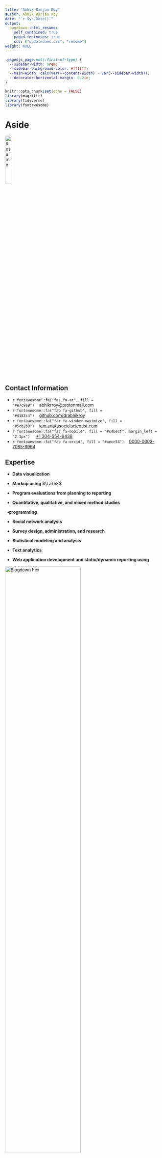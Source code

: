 ```yaml
---
title: "Abhik Ranjan Roy"
author: Abhik Ranjan Roy
date: "`r Sys.Date()`"
output:
  pagedown::html_resume:
    self_contained: true
    paged-footnotes: true
    css: ["updatedaes.css", "resume"]
weight: NULL
---
```


<script src="//yihui.org/js/math-code.js" defer></script>

<script defer
  src="//mathjax.rstudio.com/latest/MathJax.js?config=TeX-MML-AM_CHTML">
</script>

```css
.pagedjs_page:not(:first-of-type) {
  --sidebar-width: 0rem;
  --sidebar-background-color: #ffffff;
  --main-width: calc(var(--content-width) - var(--sidebar-width));
  --decorator-horizontal-margin: 0.2in;
}
```

```r
knitr::opts_chunk$set(echo = FALSE)
library(magrittr)
library(tidyverse)
library(fontawesome)
```


Aside
================================================================================

<div class="parent">
<a href='cv.pdf' target='_blank'><img class="imontop" src='img/vita-dl-icon.png' alt='Resume' width='20%' class='center'></a>
</div>

Contact Information {#contact}
--------------------------------------------------------------------------------

- `r fontawesome::fa("fas fa-at", fill = "#e7c9a9")`&nbsp;&nbsp;&nbsp;&nbsp;abhikrroy@protonmail.com
- `r fontawesome::fa("fab fa-github", fill = "#4183c4")`&nbsp;&nbsp;&nbsp;&nbsp;[github.com/drabhikroy](https://github.com/drabhikroy)
- `r fontawesome::fa("far fa-window-maximize", fill = "#5cb2b8")`&nbsp;&nbsp;&nbsp;&nbsp;[iam.adatasocialscientist.com](https://iam.asocialdatascientist.com/)
- `r fontawesome::fa("fas fa-mobile", fill = "#c4becf", margin_left = "2.1px")` &nbsp;&nbsp;&nbsp;&nbsp;<a href="tel:+1 269-615-8771">+1 304-554-9436</a>
- `r fontawesome::fa("fab fa-orcid", fill = "#aecc54")`&nbsp;&nbsp;&nbsp;&nbsp;[0000-0002-7085-8964](https://orcid.org/0000-0002-7085-8964)


Expertise {#skills}
--------------------------------------------------------------------------------

- <b>Data visualization</b>

- <b>Markup using</b> $\LaTeX$

- <b>Program evaluations from planning to reporting</b>

- <b>Quantitative, qualitative, and mixed method studies</b>

- <i style="color:#3365B3; margin-left: -7px; margin-right: -5px;" class="fab fa-r-project fa-lg"></i> <b>programming</b>

- <b>Social network analysis</b>

- <b>Survey design, administration, and research</b>

- <b>Statistical modeling and analysis</b>

- <b>Text analytics</b>

- <b>Web application development and static/dynamic reporting using</b>
<div class="holder">

<div class="left">
<img src='img/blogdown-logo.png' alt='Blogdown hex' width='70%'>
</div>

<div class="middle">
<img src='img/rmarkdown.png' alt='Rmarkdown hex' width='70%'>
</div>

<div class="right">
<img src='img/shiny-logo.png' alt='Shiny hex' width='70%'>
</div>
</div>

Main
================================================================================

Dr. Abhik Roy {#title}
--------------------------------------------------------------------------------

<i class="fa-solid fa-graduation-cap" data-fa-mask="fa-solid fa-comment" style="background:white"></i> Education {data-icon=NULL}
--------------------------------------------------------------------------------

### Western Michigan University

Ph.D. in Program Evaluation

&nbsp;&nbsp;Kalamazoo, MI

N/A

*Dissertation*. Building an Evaluation Model of Academic Advising’s Impact on Progression, Persistence, and Retention Within University Settings

### Michigan Technological University

M.S. in Mathematics

&nbsp;&nbsp;Houghton, MI

N/A

*Thesis*. Quotient Rings of the Eisenstein Integers

### West Virginia Wesleyan College

B.S. in Mathematics

&nbsp;&nbsp;Buckhannon, WV

N/A

*Terminal Study*. 4-Cell Embedding on a $n$-genus Torus

<i class="fa-solid fa-pen-to-square" data-fa-mask="fa-solid fa-comment" style="background:white"></i>  Professional Experience {data-icon=NULL}
--------------------------------------------------------------------------------

### Assistant Professor

West Virginia University

&nbsp;&nbsp;Morgantown, WV

2023 - 2016

::: concise
- Authored and co-authored 15 peer-reviewed publications, contributing to various fields including program evaluation.
- Conducted over 20 rigorous evaluations leading to increases in program effectiveness.
- Designed and deployed multiple interactive surveys using HTML, CSS, and JavaScript on the Qualtrics platform, eliciting responses from a total of about 7,000 respondents.
- Extracted and cleaned data from multiple remote sources; developed and published 20+ interactive visualizations for public reporting and client dissemination using Rmarkdown and Shiny.
- Mentored 4 Masters and Doctoral students, guiding them to successful completion of their academic research projects.
- Taught courses in evaluation, measurement, research methods, and survey design, with a focus on data science techniques, to over 500 students.
:::

### Data Analyst

University of Kansas

&nbsp;&nbsp;Lawrence, KS

2016 - 2014

::: concise
- Conducted comprehensive studies using qualitative, quantitative, and mixed-methods approaches, and presented findings to senior management, influencing policy changes.
- Crafted tailored evaluations that met the needs of diverse stakeholders, resulting in actionable insights for multiple non-academic departments.
- Designed and administered surveys to over 300 university students and staff, achieving response rates ranging from 47% - 91%.
- Engineered web applications using R and Tableau, streamlining data extraction and visualization processes.
- Spearheaded research initiatives that increased student retention rates by 3% - 5% through predictive statistical modeling.
:::

<i class="fa-solid fa-file-text-o" data-fa-mask="fa-solid fa-comment" style="background:white"></i>  Select Publications {data-icon=NULL}
--------------------------------------------------------------------------------

### Teaching science via computational thinking? Enabling future science teachers’ access to computational thinking.

*Contemporary Issues in Technology and Teacher Education*

N/A

2023

Kale U., Kooken, A., Yuan, J., & <b>Roy, A.</b> ([<i>doi pending</i>](https://citejournal.org/volume-23/issue-3-23/science/teaching-science-via-computational-thinking-enabling-future-science-teachers-access-to-computational-thinking/))

### Program evaluation standards for utility facilitate stakeholder internalization of evaluative thinking in the West Virginia Clinical Translational Science Institute.

*Journal of Multidisciplinary Evaluation*

N/A

2023

Curtis, R., <b>Roy, A.</b>, Lewis, N., Dooty, E. N., & Mikalik, T.
[https://journals.sfu.ca/jmde/index.php/jmde_1/article/view/831](https://journals.sfu.ca/jmde/index.php/jmde_1/article/view/831)

### Thinking processes in code.org: A relational analysis approach to computational thinking computer science education.

*Computer Science Education*

N/A

2022

Kale, U., Yuan, J., & <b>Roy, A.</b> [https://doi.org/10.1080/08993408.2022.2145549](https://doi.org/10.1080/08993408.2022.2145549)

### There’s so much to do and not enough time to do it! A case for sentiment analysis to derive meaning from open text using student reflections of engineering activities.

*American Journal of Evaluation, 42* (4), 559–576.

N/A

2021

<b>Roy, A.</b>, & Rambo-Hernandez, K.E. [https://doi.org/10.1177/1098214020962576](https://doi.org/10.1177/1098214020962576)

### To design or to integrate? Instructional design versus technology integration in developing learning interventions.

*Education Tech Research Dev 68*, 2473–2504.

N/A

2020

Kale, U., <b>Roy, A.</b> & Yuan, J. [https://doi.org/10.1007/s11423-020-09771-8](https://doi.org/10.1007/s11423-020-09771-8)

### Using interactive theater to promote inclusive behaviors in teams for first-year engineering students: A sustainable approach.

*Development of A Holistic Cross-Disciplinary Project Course Experience as a Research Platform for the Professional Formation of Engineers.*

N/A

2020

Dey, K.C., & Rahman, M.T., & Pyrialakou, V.D., & Martinelli, D., & Rambo-Hernandez, K.E., & Fraustino, J.D., & Deskins, J., & Plein, L.C., & <b>Roy, A.R.</b> [https://peer.asee.org/29592](https://peer.asee.org/29592)

### General chemistry student attitudes and success with use of online homework: Traditional-Responsive versus Adaptive-Responsive.

*Journal of Chemical Education, 95* (5), 691-699.

N/A

2018

Richard-Babb, M., Curtis, R., Ratcliff, B., <b>Roy, A.R.</b>, & Mikalik, T. [https://doi.org/10.1021/acs.jchemed.7b00829](https://doi.org/10.1021/acs.jchemed.7b00829)

### To go virtual or not to go virtual, that is the question: A comparative study of face-to-face versus virtual laboratories in a physical science course.

*Journal of College Science Teaching, 48* (2), 59-67.

N/A

2018

Miller, T.A., Carver, J.S., & <b>Roy, A.R.</b> [https://www.jstor.org/stable/26616271](https://doi.org/10.1021/acs.jchemed.7b00829)


### Reasoning-and-proving in algebra: The case of two reform-oriented U.S. textbooks.

*International Journal of Educational Research 64.*, 92-106

N/A

2014

Davis, J.D., Smith, D.O., <b>Roy, A.R.</b>, & Bilgic, Y. K. [https://doi.org/10.1016/j.ijer.2013.06.012](https://doi.org/10.1021/acs.jchemed.7b00829)


### What’s in a Scriven number?

*Journal of MultiDisciplinary Evaluation, 8* (19), 41-45.

N/A

2012

<b>Roy, A.R.</b>, Hobson, K.A., & Coryn, C.L.S. [https://doi.org/10.56645/jmde.v8i19.372](https://doi.org/10.1021/acs.jchemed.7b00829)

<i class="fa-solid fa-book" data-fa-mask="fa-solid fa-comment" style="background:white"></i> Book Chapters {data-icon=NULL}
--------------------------------------------------------------------------------

### Social network analysis: Finding meaning in connections.

*Nova Science Publishers, Inc.*

N/A

2014

<b>Roy, A.R.</b> 978-1-53612-734-8


<i class="fa-solid fa-pencil-alt" data-fa-mask="fa-solid fa-comment" style="background:white"></i>  Invited Contributions {data-icon=NULL}
--------------------------------------------------------------------------------

### What is a Scriven number?

*The American Evaluation Association Newsletter*

N/A

2012

<b>Roy, A.R.</b>, Hobson, K.A., & Coryn, C.L.S.

<i class="fa-solid fa-shapes" data-fa-mask="fa-solid fa-comment" style="background:white"></i>  Evaluations {data-icon=NULL}
--------------------------------------------------------------------------------

<i class="fa-solid fa-toggle-on" data-fa-mask="fa-solid fa-comment" style="background:white"></i> <span class="indented-title" style="font-size: 0.90rem;">Active</span> {data-icon=NULL}
--------------------------------------------------------------------------------

### <span class="indented-title"><i>Lead Program Evaluator & Methodologist</i> - Healthy Start Initiative ([*HRSA-19-049*](https://grants.hrsa.gov/2010/Web2External/Interface/Common/EHBDisplayAttachment.aspx?dm_rtc=16&dm_attid=d3c378a4-b07d-48e5-ab36-38f05a7eeb48) Total Award: *$5,470,000*)</span>

<span class="indented-title">West Virginia University Research Corporation</span>

&nbsp;&nbsp;Morgantown, WV

Current - 2023

<div class="indented-section">

::: concise
- Conducted process, monitoring, and impact evaluations at the program level.
- Designed and validated survey tools, evaluating the experiences of more than 50 participants.
- Generated two comprehensive internal evaluation documents and prepared an evaluation proposal aimed at federal funding renewal.
- Utilized a mixed-methods design to independently analyze both longitudinal and cross-sectional data, focusing on the smoking cessation efforts of mothers and the experiences of new or distant caretakers/fathers.
:::

</div>

### <span class="indented-title"><i>Program Evaluator & Mixed Methods Analyst</i> - Teaching Science with Computational Thinking: Preparing Preservice Elementary Educators of the Future STEM Workforce ([*2019-NSF 2142274*](https://www.nsf.gov/awardsearch/showAward?AWD_ID=2142274&HistoricalAwards=false) Total Award: *$294,958.00*)</span>

<span class="indented-title">West Virginia University</span>

&nbsp;&nbsp;Morgantown, WV

Current - 2022

<div class="indented-section">

::: concise
- Administered process evaluations for all program activities.
- Created and employed a longitudinal mixed-method study to reduce and analyze more than 50 open-ended survey responses and six interview session transcripts, leveraging thematic/content analyses and techniques including HDBSCAN/t-SNE, k-Means, and PCA.
- Designed and validated two survey tools for assessing progress and evaluating programmatic impact.
- Produced one in-depth internal evaluation document and crafted evaluation summaries for federal reporting purposes.
:::

</div>

<i class="fa-solid fa-toggle-off" data-fa-mask="fa-solid fa-comment" style="background:white"></i> <span class="indented-title" style="font-size: 0.90rem;">Completed</span> {data-icon=NULL}
--------------------------------------------------------------------------------

### <span class="indented-title"><i>Community Program Evaluator & Data Scientist</i> - WVCTSI: West Virginia Clinical and Translational Science Institute ([*2017-NIH 2U54GM104942-02*](https://reporter.nih.gov/project-details/9362155) Total Award: *$20,000,000*)</span>

<span class="indented-title">West Virginia University</span>

&nbsp;&nbsp;Morgantown, WV

2022 - 2017

<div class="indented-section">

::: concise
- Analyzed extensive datasets using both frequentist and Bayesian methodologies, guiding the direction and activities of eight distinct programs.
- Authored quarterly reports as well as internal and external annual evaluation documents, disseminated both in print and through interactive formats developed in Rmarkdown.
- Crafted over 100 data visualizations and developed over four Shiny applications for internal and public data exploration, including research collaborations using social network analysis, grant activities pulled from the NCBI API crossed with WVCTSI grant numbers, and dissemination of result and changes in practice within and beyond West Virginia.
- Designed and disseminated tailored Qualtrics surveys enhanced with HTML, CSS, and JavaScript, reaching an audience of over 5,000 individuals.
- Led local and multi-site, multi-cluster evaluation studies that influenced five core medical research and community engagement units.
- Mentored six aspiring graduate students in social data science, steering them through successful research endeavors.
:::

</div>

### <span class="indented-title"><i>Program Evaluator</i> - Appalachian Gerontology Experiences - Advancing Diversity in Aging Research ([*2020-NIH 1R25AG059558-01A1*](https://reporter.nih.gov/search/gvYOStaGnUiejizdD2R25w/project-details/9793672) Total Award: *$678,000*)</span>

<span class="indented-title">West Virginia University</span>

&nbsp;&nbsp;Morgantown, WV

2020 - 2021

<div class="indented-section">

::: concise
- Developed and distributed two customized interactive surveys using Qualtrics, enhanced with CSS and JavaScript, to gather feedback on programmatic activities from a specific group of 24 students.
- Spearheaded three distinct evaluative studies focusing on student efficacy, engagement, and motivation.
- Produced an external evaluation summary for federal reporting.
:::

</div>

### <span class="indented-title"><i>Research Methods Advisor & Specialist</i> - Research Initiative: A Holistic Cross-Disciplinary Project Experience as a Platform to Advance the Professional Formation of Engineers ([*2019-NSF 1927232*](https://www.nsf.gov/awardsearch/showAward?AWD_ID=1927232&HistoricalAwards=false) Total Award: *$200,000*)</span>

<span class="indented-title">West Virginia University</span>

&nbsp;&nbsp;Morgantown, WV

<span class="indented-title">2020 - 2022</span>

<div class="indented-section">

::: concise
- Conducted longitudinal studies on the experiences of 30 undergraduate students in specialized interdisciplinary courses that integrated social science and engineering, using both surveys and focus group discussions.
- Mentored 10 engineering faculty members and graduate students in the implementation of research methodologies.
:::

</div>

### <span class="indented-title"><i>Program Evaluator</i> - Stepping UP with Avenue: Progress Monitoring: A Software Suite Helping Teachers Improve Literacy Progress For Deaf/Hard Of Hearing Students (*2017-ED H327S170012* Total Award: *$2,470,440*)</span>

<span class="indented-title">Pennsylvania State University</span>

&nbsp;&nbsp;State College, PA

2018 - 2017

<div class="indented-section">

::: concise
- Administered in-depth evaluations of five tools designed for assessment and engagement of the deaf and hard of hearing.
- Conducted a multi-site, multi-cluster evaluation on a large scale for all programmatic activities.
- Produced a detailed external evaluation brief for federal reporting.
:::

</div>

### <span class="indented-title"><i>Lead Program Evaluator</i> - Cultivating Inclusive Identities of Engineers and Computer Scientists: Expanding Efforts to Infuse Inclusive Excellence in Undergraduate Curricula ([*2017-NSF 1725880*](https://www.nsf.gov/awardsearch/showAward?AWD_ID=1725880) Total Award: *$2,000,000*)</span>

<span class="indented-title">West Virginia University</span>

&nbsp;&nbsp;Morgantown, WV

2018 - 2017

<div class="indented-section">

::: concise
- Administered longitudinal surveys to over 50 participating faculty members to gauge expectations, gather feedback for improvement, and monitor shifts in DEI attitudes and perceptions.
- Applied longitudinal NLP text mining techniques such as concordance, LDA topic modeling, and sentiment analysis to analyze and summarize feedback from over 3,000 first-year engineering students concerning grant-related class activities.
- Contributed to the creation of more than 10 journal publications and academic conference presentation materials.
- Developed more than 150 static and interactive data visualizations for stakeholder exploration, both internal and external reporting, as well as for presentations and publications.
- Evaluated all four principal investigators through personnel assessments.
- Produced two in-depth internal evaluation documents and crafted summaries for external stakeholders and federal reporting purposes.
:::

</div>

### <span class="indented-title"><i>Program Evaluator</i> - GAUSSI: Generating, Analyzing, and Understanding Sensory and Sequencing Information: A Trans-Disciplinary Graduate Training Program in Biosensing and Computational Biology ([*2017-NSF 1450032*](https://www.nsf.gov/awardsearch/showAward?AWD_ID=1450032&HistoricalAwards=false) Total Award: *$3,013,779*)</span>

<span class="indented-title">Colorado State University</span>

&nbsp;&nbsp;Fort Collins, CO

2020 - 2017

<div class="indented-section">

::: concise
- Administered 32 interviews and focus groups, both cross-sectional and longitudinal, using unstructured and semi-structured formats to gauge the experiences of students and faculty.
- Carried out process evaluations for four grant-associated programs, leading to enhanced member tracking, increased program efficiency, and heightened participant satisfaction.
- Constructed and validated tools to measure students' ability to convey research findings to a lay audience.
- Designed semi-annual adaptive and interactive Qualtrics surveys enhanced with HTML/CSS/JavaScript, securing feedback from over 100 students and faculty with a 95% response rate.
- Developed predictive models targeting the improvement of student engagement, experience, and retention.
- Generated data visualizations for assessment and longitudinal studies, bolstering inferential statistical analyses to identify trends and support programmatic enhancements, retention strategies, and satisfaction initiatives.
- Produced nine in-depth internal evaluation documents and crafted summaries for external stakeholders and federal reporting purposes.
:::

</div>
  
<i class="fa-solid fa-chalkboard-user" data-fa-mask="fa-solid fa-comment" style="background:white"></i> Presentations {data-icon=NULL}
--------------------------------------------------------------------------------

### Let’s get sentimental: Machine learning aided data analysis for large qualitative data sets

*American Evaluation Association Annual Conference*

&nbsp;&nbsp;New Orleans, LA

2022

Seidel, T., Ferguson, C.F., & <b>Roy, A.R.</b>


### Best of both worlds: Affordances of mixing machine learning and qualitative content analysis

*American Educational Research Association Annual Meeting*

&nbsp;&nbsp;San Diego, CA

2022

<b>Roy, A.R.</b>, Ferguson, C.F., Curtis, R., & Babb-Richards, M.

### These aren’t random words just strung together?: Using machine learning and pretty visualizations to discover topics in articles.

*American Evaluation Association Annual Conference*

&nbsp;&nbsp;*virtual*

2020

<b>Roy, A.R.</b>


### Little fish in a big pond, only fish in a little pond: How roles shape our identities as evaluators.

*American Evaluation Association Annual Conference*

&nbsp;&nbsp;Minneapolis, MN

2019

Loomis, D.L., Mikalik, T.L., Curtis, R., <b>Roy, A.R.</b>, & Bernstein, M.


### Evolving program logic models to meet shifting program needs: The case of WV Clinical Translational Science Institute.

*American Evaluation Association Annual Conference*

&nbsp;&nbsp;Minneapolis, MN

2019

Curtis, R., <b>Roy, A.R.</b>, Bernstein, M, Loomis, D.L., & Mikalik, T.L.


### The value of external evaluators when building clinical translational research infrastructure.

*American Evaluation Association Annual Conference*

&nbsp;&nbsp;Minneapolis, MN

2019

Curtis, R., <b>Roy, A.R.</b>, Bernstein, M, Loomis, D.L., & Mikalik, T.L.


### Using associated networks to evaluate content within courses.

*American Evaluation Association Annual Conference*

&nbsp;&nbsp;Minneapolis, MN

2019

<b>Roy, A.R.</b>, Kale, U, & Yuan, J.


### Why is it that writers write but fingers don’t fing? Using machine learning and lexemes to make sense of nonsense.

*American Evaluation Association Annual Conference*

&nbsp;&nbsp;Minneapolis, MN

2019

<b>Roy, A.R.</b>, Curtis, R., Mikalik, T.L., Loomis, D.L., & Bernstein, M.


### Iscovering the underlying meaning behind <i>get me off your f***ing mailing list?</i> and most other narratives.

*American Evaluation Association Annual Conference*

&nbsp;&nbsp;Minneapolis, MN

2019

<b>Roy, A.R.</b>, Curtis, R., Mikalik, T.L., Loomis, D.L., & Bernstein, M.


### Assessing for improvement: The use of artificial intelligence to uncover potential differential impact of assignments.

*American Evaluation Association Annual Conference*

&nbsp;&nbsp;Toronto, CN

2019

<b>Roy, A.R.</b> & Rambo-Hernandez, K.


### That's a pretty picture of dots and lines but what does it mean?: A Q&A session with the Social Network Analysis TIG leaders.

*American Evaluation Association Annual Conference*

&nbsp;&nbsp;Cleveland, OH

2018

<b>Roy, A.R.</b>, Durland, M.M., Woodland, R., & Phillips, G.


### Navigating buy-in and shifting evaluation needs over time in NIG Clinical Translational Research Award.

*American Evaluation Association Annual Conference*

&nbsp;&nbsp;Cleveland, OH

2018

Curtis, R., <b>Roy, A.R.</b>, & Mikalik, T.L.



### Using a mixed methods evaluation to discover how an interactive theater based model stimulates inclusive behaviors in engineering.

*American Evaluation Association Annual Conference*

&nbsp;&nbsp;Cleveland, OH

2018

<b>Roy, A.R.</b>, Rambo-Hernandez, K., Hensel, R.A., & Morris, M.L.


### Collaboration evaluation: Using social network analysis to reveal an active undiscovered network.

*American Evaluation Association Annual Conference*

&nbsp;&nbsp;Cleveland, OH

2018

<b>Roy, A.R.</b>, Curtis, R., & Mikalik, T.L.


### Examining the past and looking forward: The future of evaluation theory and use.

*American Evaluation Association Annual Conference*

&nbsp;&nbsp;Cleveland, OH

2018

<b>Roy, A.R.</b> & Hobson, K.A.


### Transforming graduate STEM Education: A theory-driven evaluation of the GAUSSI National Science Foundation Research Training (NRT) Program.

*American Evaluation Association Annual Conference*

&nbsp;&nbsp;Washington, DC

2017

<b>Roy, A.R.</b>, Hernandez, P.A., Chen, T., & Paguyo, C.


### Program evaluation for everyone! - Constructing an online foundational course for capacity building using theorists as a focus.

*American Evaluation Association Annual Conference*

&nbsp;&nbsp;Washington, DC

2017

<b>Roy, A.R.</b> & Curtis, R.P.


### Three stages down! Exploring the criteria for the next generation of evaluation theorists through social network analysis.

*Hawaii-Pacific Evaluation Association Annual Conference*

&nbsp;&nbsp;Kane’ohe, HI

2017

<b>Roy, A.R.</b> & Hobson, K.A.


### Content in the background: Using evaluation theorists as the principal motivator for foundational evaluation courses.

*Hawaii-Pacific Evaluation Association Annual Conference*

&nbsp;&nbsp;Kane’ohe, HI

2017

<b>Roy, A.R.</b> & Curtis, R.P.


### Survey says! Students getting tired of surveys.

*National Academic Advising Association Annual Conference*

&nbsp;&nbsp;Las Vegas, NV

2015

<b>Roy, A.R.</b> & Goetz, H.L.


### Influences of Hierarchical Linear Modeling in evaluation.

*Aotearoa New Zealand Evaluation Association Annual Conference*

&nbsp;&nbsp;Auckland, NZ

2013

Hobson, K.A., <b>Roy, A.R.</b> & Coryn, C.L.S.


### Survey sample methods: Evaluators’ toolbox refreshment.

*American Evaluation Association Annual Conference*

&nbsp;&nbsp;Minneapolis, MN

2012

Hobson, K.A., <b>Roy, A.R.</b> & Coryn, C.L.S.

<i class="fa-solid fa-university" data-fa-mask="fa-solid fa-comment" style="background:white"></i> Teaching Experience {data-icon=NULL}
--------------------------------------------------------------------------------

<i class="fa-solid fa-clipboard-check" data-fa-mask="fa-solid fa-comment" style="background:white"></i> <span class="indented-title" style="font-size: 0.90rem;">Evaluation, Measurement, and Research Methods (2016 - 2023)</span> {data-icon=NULL}
--------------------------------------------------------------------------------

### <span class="indented-title"><i>[Data Visualization](https://edp693e.asocialdatascientist.com/)</i></span>

<span class="indented-title">West Virginia University</span>

&nbsp;&nbsp;Morgantown, WV

2020 - 2018

<span class="indented-title">2020, 2018</span>


### <span class="indented-title"><i>Educational Psychology</i></span>

<span class="indented-title">West Virginia University</span>

&nbsp;&nbsp;Morgantown, WV

2017


### <span class="indented-title"><i>Educational Research</i></span>

<span class="indented-title">West Virginia University</span>

&nbsp;&nbsp;Morgantown, WV

2016


### <span class="indented-title"><i>[Introduction to Research](https://edp612.asocialdatascientist.com/)</i></span>

<span class="indented-title">West Virginia University</span>

&nbsp;&nbsp;Morgantown, WV

2022 - 2016

<span class="indented-title">2022, 2018, 2017, 2016</span>


### <span class="indented-title"><i>[Measurement/Evaluation in Educational Psychology](https://edp611.asocialdatascientist.com/)</i></span>

<span class="indented-title">West Virginia University</span>

&nbsp;&nbsp;Morgantown, WV

2020 - 2018

<span class="indented-title">2022, 2020, 2018</span>


### <span class="indented-title"><i>[Mixing Research Methodologies](https://edp618.asocialdatascientist.com/)</i></span>

<span class="indented-title">West Virginia University</span>

&nbsp;&nbsp;Morgantown, WV

2019 - 2017

<span class="indented-title">2022, 2019, 2018, 2017</span>


### <span class="indented-title"><i>[Program Evaluation](https://edp617.asocialdatascientist.com/)</i></span>

<span class="indented-title">West Virginia University</span>

&nbsp;&nbsp;Morgantown, WV

2023 - 2017

<span class="indented-title">2023, 2022, 2021, 2020, 2019, 2018, 2017</span>


### <span class="indented-title"><i>[Social Network Analysis](https://edp693g.asocialdatascientist.com/)</i></span>

<span class="indented-title">West Virginia University</span>

&nbsp;&nbsp;Morgantown, WV

2021 - 2017

<span class="indented-title">2021, 2017</span>


### <span class="indented-title"><i>[Statistical Methods 1](https://edp613.asocialdatascientist.com/)</i></span>

<span class="indented-title">West Virginia University</span>

&nbsp;&nbsp;Morgantown, WV

2021 - 2017

<span class="indented-title">2021, 2020, 2019, 2018, 2017</span>


### <span class="indented-title"><i>[Survey Research](https://edp619.asocialdatascientist.com/)</i></span>

<span class="indented-title">West Virginia University</span>

&nbsp;&nbsp;Morgantown, WV

2022 - 2020

<span class="indented-title">2022, 2020</span>

<i class="fa-solid fa-infinity fa-fw" data-fa-mask="fa-solid fa-comment" style="background:white"></i> <span class="indented-title" style="font-size: 0.90rem;">Mathematics (2005 - 2015)</span> {data-icon=NULL}
--------------------------------------------------------------------------------

### <span class="indented-title"><i>Business Calculus</i></span>

<span class="indented-title">Central Michigan University</span>

&nbsp;&nbsp;Mount Pleasant, MI

2008


### <span class="indented-title"><i>College Algebra</i></span>

<span class="indented-title">Central Michigan University</span>

&nbsp;&nbsp;Mount Pleasant, MI

2009


### <span class="indented-title"><i>Discrete Mathematics</i></span>

<span class="indented-title">Central Michigan University</span>

&nbsp;&nbsp;Pittsburgh, KS

2012


### <span class="indented-title"><i>Elementary Statistics</i></span>

<span class="indented-title">Central Michigan University</span>

&nbsp;&nbsp;Pittsburgh, KS

2014


### <span class="indented-title"><i>Foundations of Statistics</i></span>

<span class="indented-title">Central Michigan University</span>

&nbsp;&nbsp;Pittsburgh, KS

2010 - 2009

<span class="indented-title">2009, 2010</span>


### <span class="indented-title"><i>Intermediate Algebra</i></span>

<span class="indented-title">Central Michigan University</span>

&nbsp;&nbsp;Mount Pleasant, MI

2008 - 2007

<span class="indented-title">2007, 2008</span>


### <span class="indented-title"><i>Integral Calculus</i></span>

<span class="indented-title">Michigan Technological University</span>

&nbsp;&nbsp;Houghton, MI

2007


### <span class="indented-title"><i>Linear Algebra</i></span>

<span class="indented-title">University of Kansas</span>

&nbsp;&nbsp;Lawrence, KS

2015 - 2014

<span class="indented-title">2014, 2015</span>


### <span class="indented-title"><i>Mathematical Thinking Grades 6-12</i></span>

<span class="indented-title">Western Michigan University</span>

&nbsp;&nbsp;Kalamazoo, MI

2013


### <span class="indented-title"><i>Mathematics Curriculum Grades 6-12</i></span>

<span class="indented-title">Western Michigan University</span>

&nbsp;&nbsp;Kalamazoo, MI

2014 - 2013

<span class="indented-title">2013, 2014</span>


### <span class="indented-title"><i>Multivariable Calculus</i></span>

<span class="indented-title">Michigan Technological University</span>

&nbsp;&nbsp;Houghton, MI

2005


### <span class="indented-title"><i>Single Variable Calculus</i></span>

<span class="indented-title">Michigan Technological University</span>

&nbsp;&nbsp;Houghton, MI

2007 - 2006

<span class="indented-title">2006, 2007</span>


<i class="fa-solid fa-paragraph" data-fa-mask="fa-solid fa-comment" style="background:white"></i> Service {data-icon=NULL}
--------------------------------------------------------------------------------

### Associate Editor

[*Journal of MultiDisciplinary Evaluation*](https://journals.sfu.ca/jmde/index.php/jmde_1/about/editorialTeam)

N/A

2022 - 2013

<i class="fa-solid fa-users" data-fa-mask="fa-solid fa-comment" style="background:white"></i> Memberships {data-icon=NULL}
--------------------------------------------------------------------------------

### American Evaluation Association

N/A

N/A

2022 - 2012


Disclaimer {#disclaimer style="width: calc(var(--content-width) - var(--sidebar-width)); padding-left: var(--sidebar-horizontal-padding);"}
--------------------------------------------------------------------------------

Made with &nbsp;&nbsp;&nbsp;<i style="color:#3365B3; margin-left: -7px; margin-right: -5px;" class="fab fa-r-project"></i>&nbsp;&nbsp;&nbsp;: [Source code](https://github.com/drabhikroy/Courses/blob/iam/content/en/work/resume-html.Rmd){target='_blank}

Last updated on `r format(Sys.Date(), format="%B %d, %Y")`
